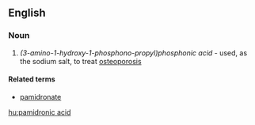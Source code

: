 ==English==

===Noun===
{{wikipedia}}
{{en-noun|sg=[[pamidronic]] [[acid]]|-}}

#{{organic chemistry}} ''(3-amino-1-hydroxy-1-phosphono-propyl)phosphonic acid'' - used, as the sodium salt, to treat [[osteoporosis]]

====Related terms====
*[[pamidronate]]

[[hu:pamidronic acid]]